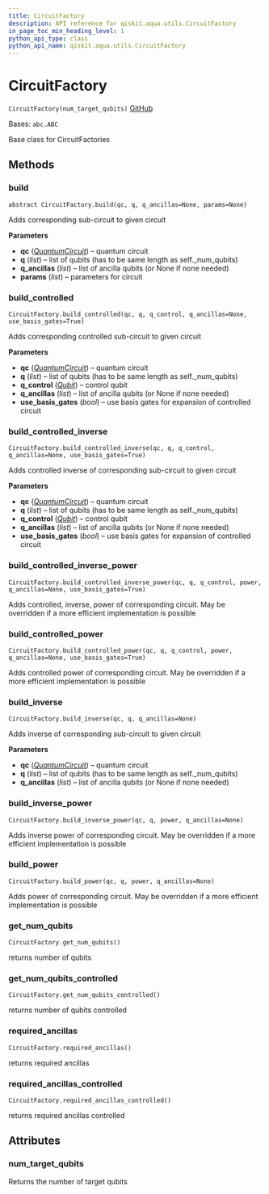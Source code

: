 ```yaml
---
title: CircuitFactory
description: API reference for qiskit.aqua.utils.CircuitFactory
in_page_toc_min_heading_level: 1
python_api_type: class
python_api_name: qiskit.aqua.utils.CircuitFactory
---
```


# CircuitFactory

<span id="qiskit.aqua.utils.CircuitFactory" />

`CircuitFactory(num_target_qubits)` [GitHub](https://github.com/qiskit-community/qiskit-aqua/tree/stable/0.9/qiskit/aqua/utils/circuit_factory.py "view source code")

Bases: `abc.ABC`

Base class for CircuitFactories

## Methods

### build

<span id="qiskit.aqua.utils.CircuitFactory.build" />

`abstract CircuitFactory.build(qc, q, q_ancillas=None, params=None)`

Adds corresponding sub-circuit to given circuit

**Parameters**

*   **qc** ([*QuantumCircuit*](qiskit.circuit.QuantumCircuit "qiskit.circuit.QuantumCircuit")) – quantum circuit
*   **q** (*list*) – list of qubits (has to be same length as self.\_num\_qubits)
*   **q\_ancillas** (*list*) – list of ancilla qubits (or None if none needed)
*   **params** (*list*) – parameters for circuit

### build\_controlled

<span id="qiskit.aqua.utils.CircuitFactory.build_controlled" />

`CircuitFactory.build_controlled(qc, q, q_control, q_ancillas=None, use_basis_gates=True)`

Adds corresponding controlled sub-circuit to given circuit

**Parameters**

*   **qc** ([*QuantumCircuit*](qiskit.circuit.QuantumCircuit "qiskit.circuit.QuantumCircuit")) – quantum circuit
*   **q** (*list*) – list of qubits (has to be same length as self.\_num\_qubits)
*   **q\_control** ([*Qubit*](qiskit.circuit.Qubit "qiskit.circuit.Qubit")) – control qubit
*   **q\_ancillas** (*list*) – list of ancilla qubits (or None if none needed)
*   **use\_basis\_gates** (*bool*) – use basis gates for expansion of controlled circuit

### build\_controlled\_inverse

<span id="qiskit.aqua.utils.CircuitFactory.build_controlled_inverse" />

`CircuitFactory.build_controlled_inverse(qc, q, q_control, q_ancillas=None, use_basis_gates=True)`

Adds controlled inverse of corresponding sub-circuit to given circuit

**Parameters**

*   **qc** ([*QuantumCircuit*](qiskit.circuit.QuantumCircuit "qiskit.circuit.QuantumCircuit")) – quantum circuit
*   **q** (*list*) – list of qubits (has to be same length as self.\_num\_qubits)
*   **q\_control** ([*Qubit*](qiskit.circuit.Qubit "qiskit.circuit.Qubit")) – control qubit
*   **q\_ancillas** (*list*) – list of ancilla qubits (or None if none needed)
*   **use\_basis\_gates** (*bool*) – use basis gates for expansion of controlled circuit

### build\_controlled\_inverse\_power

<span id="qiskit.aqua.utils.CircuitFactory.build_controlled_inverse_power" />

`CircuitFactory.build_controlled_inverse_power(qc, q, q_control, power, q_ancillas=None, use_basis_gates=True)`

Adds controlled, inverse, power of corresponding circuit. May be overridden if a more efficient implementation is possible

### build\_controlled\_power

<span id="qiskit.aqua.utils.CircuitFactory.build_controlled_power" />

`CircuitFactory.build_controlled_power(qc, q, q_control, power, q_ancillas=None, use_basis_gates=True)`

Adds controlled power of corresponding circuit. May be overridden if a more efficient implementation is possible

### build\_inverse

<span id="qiskit.aqua.utils.CircuitFactory.build_inverse" />

`CircuitFactory.build_inverse(qc, q, q_ancillas=None)`

Adds inverse of corresponding sub-circuit to given circuit

**Parameters**

*   **qc** ([*QuantumCircuit*](qiskit.circuit.QuantumCircuit "qiskit.circuit.QuantumCircuit")) – quantum circuit
*   **q** (*list*) – list of qubits (has to be same length as self.\_num\_qubits)
*   **q\_ancillas** (*list*) – list of ancilla qubits (or None if none needed)

### build\_inverse\_power

<span id="qiskit.aqua.utils.CircuitFactory.build_inverse_power" />

`CircuitFactory.build_inverse_power(qc, q, power, q_ancillas=None)`

Adds inverse power of corresponding circuit. May be overridden if a more efficient implementation is possible

### build\_power

<span id="qiskit.aqua.utils.CircuitFactory.build_power" />

`CircuitFactory.build_power(qc, q, power, q_ancillas=None)`

Adds power of corresponding circuit. May be overridden if a more efficient implementation is possible

### get\_num\_qubits

<span id="qiskit.aqua.utils.CircuitFactory.get_num_qubits" />

`CircuitFactory.get_num_qubits()`

returns number of qubits

### get\_num\_qubits\_controlled

<span id="qiskit.aqua.utils.CircuitFactory.get_num_qubits_controlled" />

`CircuitFactory.get_num_qubits_controlled()`

returns number of qubits controlled

### required\_ancillas

<span id="qiskit.aqua.utils.CircuitFactory.required_ancillas" />

`CircuitFactory.required_ancillas()`

returns required ancillas

### required\_ancillas\_controlled

<span id="qiskit.aqua.utils.CircuitFactory.required_ancillas_controlled" />

`CircuitFactory.required_ancillas_controlled()`

returns required ancillas controlled

## Attributes

<span id="qiskit.aqua.utils.CircuitFactory.num_target_qubits" />

### num\_target\_qubits

Returns the number of target qubits

